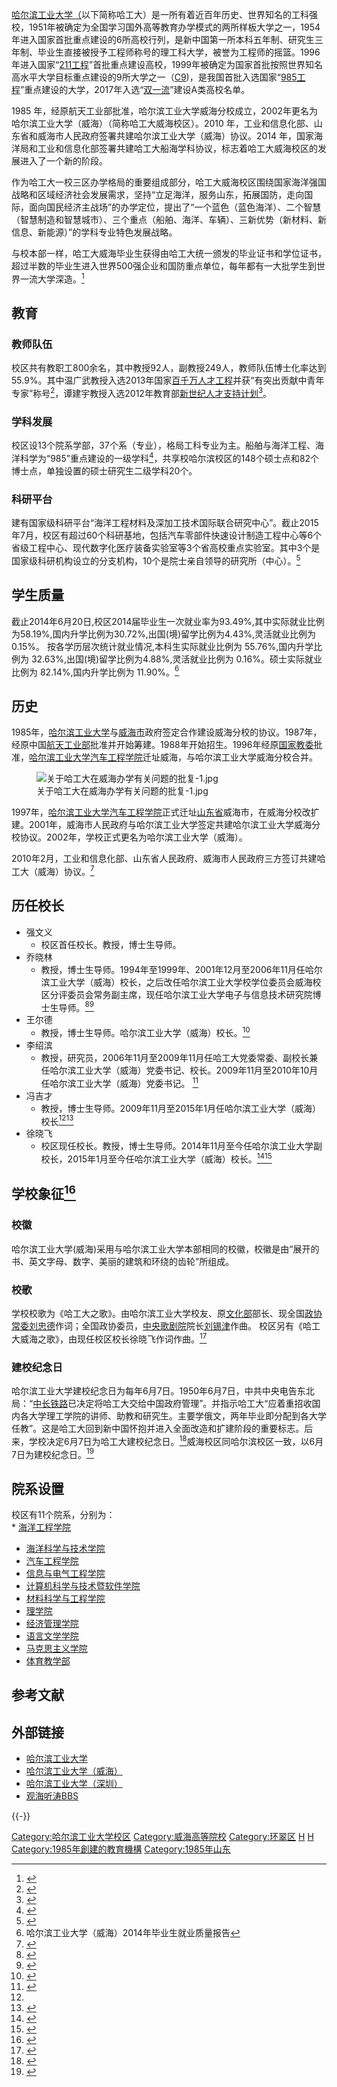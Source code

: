 {{multiple issues|
{{copyedit|time=2014-07-07T02:12:19+00:00}}
{{advert|time=2015-07-06T11:13:29+00:00}}
{{newsrelease|time=2019-01-13T03:40:50+00:00}}
{{primarysources|time=2019-01-13T03:40:50+00:00}}
{{refimprove|time=2019-01-13T03:40:50+00:00}}
{{expand|time=2015-07-07T13:26+08:00}}
}}
{{高校
|名称            =哈尔滨工业大学（威海）
|外文名          ={{lang|en|Harbin Institute of Technology,Weihai}}
|简称            =哈工大（威海）
| SealImage = <!-- 注释: [[File:Embleme_of_HIT.jpg|150px]] -->
|图像说明        =哈尔滨工业大学(威海)校徽
|拉丁名称        =
|校训            =规格严格，功夫到家
|中译            =
|建校            =[[公历|公历]]1985年
|闭校            =
|校庆日          =6月7日
|类型            =[[公立大学|公立]],[[985工程|985工程]]大学,[[211工程|211工程]]大学,[[C9联盟|C9联盟]]大学
|宗教            =
|捐款            =
|主管官员        =
|董事會主持者头衔 =
|董事會主持者    =
|书记            =姜波
|校监            =
|校长            =徐晓飞
|副校长          =
|教务长          =
|副校监          =
|principal       =
|院长            =
|director        =
|头衔            =
|头衔者          =
|教师            =800人<sub>(其中教授92人，副教授249人)</sub>
|职工            =
|学生            =约11000人
|本科生          =
|研究生          =
|博士生          =
|其他学生        =
|地址            ={{PRC}}<br />[[山东省|山东省]][[威海市|威海市]][[环翠区|环翠区]]文化西路2号
|国家            ={{PRC}}
|州              =
|省              =[[山东省|山东省]]
|城市            =[[威海市|威海市]]
|坐标            =
|校园环境        =
|面积            =1860余亩
|原名            =
|free_label      =
|free            =
|体育项目        =
|昵称            =
|吉祥物          =
|隶属            =[[中华人民共和国工业和信息化部|中华人民共和国工业和信息化部]],[[哈尔滨工业大学|哈尔滨工业大学]]
|邮编            =264209
|电话            =
|网站            = [http://www.hitwh.edu.cn 哈尔滨工业大学（威海）]
|标志            =
|脚注            =
}}
{{Portal|大學|Education - Grad Hat.svg}}

[[哈尔滨工业大学|哈尔滨工业大学（]]以下简称哈工大）是一所有着近百年历史、世界知名的工科强校，1951年被确定为全国学习国外高等教育办学模式的两所样板大学之一，1954年进入国家首批重点建设的6所高校行列，是新中国第一所本科五年制、研究生三年制、毕业生直接被授予工程师称号的理工科大学，被誉为工程师的摇篮。1996年进入国家“[[211工程|211工程]]”首批重点建设高校，1999年被确定为国家首批按照世界知名高水平大学目标重点建设的9所大学之一（[[九校联盟|C9]])，是我国首批入选国家“[[985工程|985工程]]”重点建设的大学，2017年入选“[[世界一流大学和一流学科建设|双一流]]”建设A类高校名单。

1985 年，经原航天工业部批准，哈尔滨工业大学威海分校成立，2002年更名为哈尔滨工业大学（威海）（简称哈工大威海校区）。2010 年，工业和信息化部、山东省和威海市人民政府签署共建哈尔滨工业大学（威海）协议。2014 年，国家海洋局和工业和信息化部签署共建哈工大船海学科协议，标志着哈工大威海校区的发展进入了一个新的阶段。

作为哈工大一校三区办学格局的重要组成部分，哈工大威海校区围绕国家海洋强国战略和区域经济社会发展需求，坚持“立足海洋，服务山东，拓展国防，走向国际，面向国民经济主战场”的办学定位，提出了“一个蓝色（蓝色海洋）、二个智慧（智慧制造和智慧城市）、三个重点（船舶、海洋、车辆）、三新优势（新材料、新信息、新能源）”的学科专业特色发展战略。

与校本部一样，哈工大威海毕业生获得由哈工大统一颁发的毕业证书和学位证书，超过半数的毕业生进入世界500强企业和国防重点单位，每年都有一大批学生到世界一流大学深造。<ref>{{Cite web|url=http://www.hitwh.edu.cn/xxjj/list.htm|title=哈尔滨工业大学（威海）官网|accessdate=2018-08-08|work=www.hitwh.edu.cn|archive-date=2019-06-18|archive-url=https://web.archive.org/web/20190618205756/http://www.hitwh.edu.cn/xxjj/list.htm|dead-url=no}}</ref>

==教育==
===教师队伍===
校区共有教职工800余名，其中教授92人，副教授249人，教师队伍博士化率达到55.9%。其中温广武教授入选2013年国家[[百千万人才工程|百千万人才工程]]并获“有突出贡献中青年专家”称号<ref>{{Cite web|url=http://news.hitwh.edu.cn/news_show.asp?id=15143|title=温广武教授入选2013年国家百千万人才工程|accessdate=2015-07-04|archive-url=https://web.archive.org/web/20150705005839/http://news.hitwh.edu.cn/news_show.asp?id=15143|archive-date=2015-07-05|dead-url=yes}}</ref>，谭建宇教授入选2012年教育部[[新世纪人才支持计划|新世纪人才支持计划]]<ref>{{Cite web|url=http://news.hitwh.edu.cn/news_detail.asp?id=15166|title=2013年十大新闻|accessdate=2015-07-04|archive-url=https://web.archive.org/web/20150705013200/http://news.hitwh.edu.cn/news_detail.asp?id=15166|archive-date=2015-07-05|dead-url=yes}}</ref>。

===学科发展===
校区设13个院系学部，37个系（专业），格局工科专业为主。船舶与海洋工程、海洋科学为“985”重点建设的一级学科<ref>{{Cite web|url=http://marine.hitwh.edu.cn/Html/?558.html|title=威海校区“985工程”建设项目正式立项_海洋科学与技术学院|accessdate=2015-07-07|archive-date=2016-09-12|archive-url=https://web.archive.org/web/20160912053754/http://marine.hitwh.edu.cn/Html/?558.html|dead-url=no}}</ref>，共享校哈尔滨校区的148个硕士点和82个博士点，单独设置的硕士研究生二级学科20个。

===科研平台===
建有国家级科研平台“海洋工程材料及深加工技术国际联合研究中心”。截止2015年7月，校区有超过60个科研基地，包括汽车零部件快速设计制造工程中心等6个省级工程中心、现代数字化医疗装备实验室等3个省高校重点实验室。其中3个是国家级科研机构设立的分支机构，10个是院士亲自领导的研究所（中心）。<ref>{{Cite web|url=http://cs.hitwh.edu.cn/kjc/jidi.asp|title=哈尔滨工业大学（威海）科研机构一览表|accessdate=2015-07-04|archive-url=https://web.archive.org/web/20150704234126/http://cs.hitwh.edu.cn/kjc/jidi.asp|archive-date=2015-07-04|dead-url=yes}}</ref>

==学生质量==
截止2014年6月20日,校区2014届毕业生一次就业率为93.49%,其中实际就业比例为58.19%,国内升学比例为30.72%,出国(境)留学比例为4.43%,灵活就业比例为0.15%。
按各学历层次统计就业情况,本科生实际就业比例为 55.76%,国内升学比例为 32.63%,出国(境)留学比例为4.88%,灵活就业比例为 0.16%。硕士实际就业比例为 82.14%,国内升学比例为 11.90%。<ref>哈尔滨工业大学（威海）2014年毕业生就业质量报告</ref>

==历史==
1985年，[[哈尔滨工业大学|哈尔滨工业大学]]与[[威海市|威海市]]政府签定合作建设威海分校的协议。1987年，经原中国[[航天工业部|航天工业部]]批准并开始筹建。1988年开始招生。1996年经原[[国家教委|国家教委]]批准，[[哈尔滨工业大学汽车工程学院|哈尔滨工业大学汽车工程学院]]迁址威海，与哈尔滨工业大学威海分校合并。

[[File:关于哈工大在威海办学有关问题的批复-1.jpg|thumb]]

1997年，[[哈尔滨工业大学汽车工程学院|哈尔滨工业大学汽车工程学院]]正式迁址[[山东省|山东省]]威海市，在威海分校改扩建。2001年，威海市人民政府与哈尔滨工业大学签定共建哈尔滨工业大学威海分校协议。2002年，学校正式更名为哈尔滨工业大学（威海）。

2010年2月，工业和信息化部、山东省人民政府、威海市人民政府三方签订共建哈工大（威海）协议。<ref>{{Cite web|url = http://www.hitwh.edu.cn/School_History.asp|title = 哈尔滨工业大学（威海）_校史沿革|accessdate = 2015-07-01|author = |date = |publisher = |archive-url = https://web.archive.org/web/20150701185604/http://www.hitwh.edu.cn/School_History.asp|archive-date = 2015-07-01|dead-url = yes}}</ref>

==历任校长==
*强文义
**校区首任校长。教授，博士生导师。
* 乔晓林
**教授，博士生导师。1994年至1999年、2001年12月至2006年11月任哈尔滨工业大学（威海）校长，之后改任哈尔滨工业大学校学位委员会威海校区分评委员会常务副主席，现任哈尔滨工业大学电子与信息技术研究院博士生导师。<ref>{{Cite web|url=http://homepage.hit.edu.cn/pages/qiaoxiaolin|title=哈尔滨工业大学个人主页_乔晓林|accessdate=2015-07-03|archive-date=2015-07-04|archive-url=https://web.archive.org/web/20150704214130/http://homepage.hit.edu.cn/pages/qiaoxiaolin|dead-url=no}}</ref><ref>{{Cite web|url=http://today.hit.edu.cn/articles/2009/11-23/1115502320.htm|title=关于李绍滨、冯吉才同志任免职的通知|accessdate=2015-07-03|archive-date=2010-01-27|archive-url=https://web.archive.org/web/20100127102825/http://today.hit.edu.cn/articles/2009/11-23/1115502320.htm|dead-url=no}}</ref>
* 王尔德
**教授，博士生导师。哈尔滨工业大学（威海）校长。<ref>{{Cite web|url=http://homepage.hit.edu.cn/pages/wangerde/1|title=哈尔滨工业大学个人主页_王尔德|accessdate=2015-07-03|deadurl=yes|archiveurl=https://web.archive.org/web/20150704214936/http://homepage.hit.edu.cn/pages/wangerde/1|archivedate=2015-07-04}}</ref>
* 李绍滨
**教授，研究员，2006年11月至2009年11月任哈工大党委常委、副校长兼任哈尔滨工业大学（威海）党委书记、校长。2009年11月至2010年10月任哈尔滨工业大学（威海）党委书记。 <ref name="#1">{{Cite web|url=http://news.hitwh.edu.cn/news_show.asp?id=3120|title=学校党委任命冯吉才为哈工大（威海）校长|accessdate=2015-07-03|archive-url=https://web.archive.org/web/20150704111244/http://news.hitwh.edu.cn/news_show.asp?id=3120|archive-date=2015-07-04|dead-url=yes}}</ref>
* 冯吉才
**教授，博士生导师。2009年11月至2015年1月任哈尔滨工业大学（威海）校长<ref name="#1"/><ref>{{Cite web|url=http://homepage.hit.edu.cn/pages/fengjicai|title=哈尔滨工业大学个人主页_冯吉才|accessdate=2015-07-03|archive-date=2018-06-21|archive-url=https://web.archive.org/web/20180621210125/http://homepage.hit.edu.cn/pages/fengjicai|dead-url=no}}</ref>
* 徐晓飞
**校区现任校长。教授，博士生导师。2014年11月至今任哈尔滨工业大学副校长，2015年1月至今任哈尔滨工业大学（威海）校长。<ref>{{Cite web|url=http://homepage.hit.edu.cn/pages/xuxiaofei|title=哈尔滨工业大学个人主页_徐晓飞|accessdate=2015-07-03|archive-date=2018-04-30|archive-url=https://web.archive.org/web/20180430114031/http://homepage.hit.edu.cn/pages/xuxiaofei|dead-url=no}}</ref><ref>{{Cite web|url=http://news.hitwh.edu.cn/news_show.asp?id=18317|title=哈工大党委任命徐晓飞为哈工大（威海）校长|accessdate=2015-07-03|archive-url=https://web.archive.org/web/20150113194232/http://news.hitwh.edu.cn/news_show.asp?id=18317|archive-date=2015-01-13|dead-url=yes}}</ref>

==学校象征<ref>{{Cite web|url=http://www.hitwh.edu.cn/School_Symbol.asp|title=学校标志|accessdate=2015-07-03|archive-url=https://web.archive.org/web/20150704011447/http://www.hitwh.edu.cn/School_Symbol.asp|archive-date=2015-07-04|dead-url=yes}}</ref>==

===校徽===
哈尔滨工业大学(威海)采用与哈尔滨工业大学本部相同的校徽，校徽是由“展开的书、英文字母、数字、美丽的建筑和环绕的齿轮”所组成。

===校歌===
学校校歌为《哈工大之歌》。由哈尔滨工业大学校友、原[[中华人民共和国文化部|文化部]]部长、现全国[[政协|政协]][[常委|常委]][[刘忠德|刘忠德]]作词；全国政协委员，[[中央歌剧院|中央歌剧院]]院长[[刘锡津|刘锡津]]作曲。
校区另有《哈工大威海之歌》，由现任校区校长徐晓飞作词作曲。<ref>{{Cite web|url=http://today.hitwh.edu.cn/news_show.asp?id=19533|title=老年合唱团举办“光荣三十年 放歌哈工大”合唱音乐会|accessdate=2015-07-03|archive-url=https://web.archive.org/web/20150704124632/http://today.hitwh.edu.cn/news_show.asp?id=19533|archive-date=2015-07-04|dead-url=yes}}</ref>

===建校纪念日===
哈尔滨工业大学建校纪念日为每年6月7日。1950年6月7日，中共中央电告东北局：“[[中长铁路|中长铁路]]已决定将哈工大交给中国政府管理”。并指示哈工大“应着重招收国内各大学理工学院的讲师、助教和研究生。主要学俄文，两年毕业即分配到各大学任教”。这是哈工大回到新中国怀抱并进入全面改造和扩建阶段的重要标志。后来，学校决定6月7日为哈工大建校纪念日。<ref>{{Cite web|url=http://www.hit.edu.cn/334/list.htm|title=学校历史_开创第一个黄金时代|accessdate=2015-07-03|archive-date=2020-04-14|archive-url=https://web.archive.org/web/20200414000832/http://www.hit.edu.cn/334/list.htm|dead-url=no}}</ref>威海校区同哈尔滨校区一致，以6月7日为建校纪念日。<ref>{{Cite web|url=http://news.hit.edu.cn/articles/2015/06-07/06114448.htm|title=纪念建校95周年 一校三区共同举行主题升旗仪式|accessdate=2015-07-07|archive-date=2015-07-07|archive-url=https://web.archive.org/web/20150707055706/http://news.hit.edu.cn/articles/2015/06-07/06114448.htm|dead-url=no}}</ref>

==院系设置==
校区有11个院系，分别为：<br/>
* [http://snaoe.hitwh.edu.cn/ 海洋工程学院]{{Wayback|url=http://snaoe.hitwh.edu.cn/ |date=20200925080934 }}
* [http://marine.hitwh.edu.cn/ 海洋科学与技术学院]{{Wayback|url=http://marine.hitwh.edu.cn/ |date=20200414091111 }}
* [http://auto.hitwh.edu.cn/ 汽车工程学院]{{Wayback|url=http://auto.hitwh.edu.cn/ |date=20200919051857 }}
* [http://siee.hitwh.edu.cn/ 信息与电气工程学院]{{Wayback|url=http://siee.hitwh.edu.cn/ |date=20200414051436 }}
* [http://cst.hitwh.edu.cn/ 计算机科学与技术暨软件学院]{{Wayback|url=http://cst.hitwh.edu.cn/ |date=20200414113647 }}
* [http://mse.hitwh.edu.cn/ 材料科学与工程学院]{{Wayback|url=http://mse.hitwh.edu.cn/ |date=20150704104106 }}
* [http://ss.hitwh.edu.cn/ 理学院]{{Wayback|url=http://ss.hitwh.edu.cn/ |date=20201024011401 }}
* [http://sem.hitwh.edu.cn/ 经济管理学院]{{Wayback|url=http://sem.hitwh.edu.cn/ |date=20200930022430 }}
* [http://sll.hitwh.edu.cn/ 语言文学学院]{{Wayback|url=http://sll.hitwh.edu.cn/ |date=20201031101653 }}
* [http://dipt.hitwh.edu.cn/ 马克思主义学院]{{Wayback|url=http://dipt.hitwh.edu.cn/ |date=20200920142757 }}
* [http://ped.hitwh.edu.cn/ 体育教学部]{{Wayback|url=http://ped.hitwh.edu.cn/ |date=20200414065938 }}

== 参考文献 ==
{{Reflist}}

== 外部链接 ==
* [http://www.hit.edu.cn 哈尔滨工业大学] {{Wayback|url=http://www.hit.edu.cn/ |date=20220107162251 }}
* [http://www.hitwh.edu.cn 哈尔滨工业大学（威海）]{{Wayback|url=http://www.hitwh.edu.cn/ |date=20100612124932 }}
* [http://www.hitsz.edu.cn 哈尔滨工业大学（深圳）]{{Wayback|url=http://www.hitsz.edu.cn/ |date=20141110202126 }}
* [http://www.ghtt.net 观海听涛BBS]{{Wayback|url=http://www.ghtt.net/ |date=20171031091402 }}

{{-}}
{{哈尔滨工业大学}}
{{山东高等院校|nocat}}
{{C9联盟}}
{{亚太高校书院联盟}}
{{985工程}}
{{211工程}}

[[Category:哈尔滨工业大学校区|Category:哈尔滨工业大学校区]]
[[Category:威海高等院校|Category:威海高等院校]]
[[Category:环翠区|Category:环翠区]]
[[Category:985工程|H]]
[[Category:211工程|H]]
[[Category:1985年創建的教育機構|Category:1985年創建的教育機構]]
[[Category:1985年山东|Category:1985年山东]]